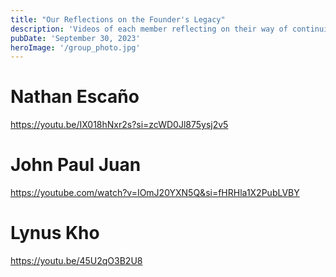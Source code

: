 ```yaml
---
title: "Our Reflections on the Founder's Legacy"
description: 'Videos of each member reflecting on their way of continuing the legacy of Mariano Jhocson and Jose Rizal.'
pubDate: 'September 30, 2023'
heroImage: '/group_photo.jpg'
---
```

# Nathan Escaño
https://youtu.be/IX018hNxr2s?si=zcWD0Jl875ysj2v5

# John Paul Juan
https://youtube.com/watch?v=IOmJ20YXN5Q&si=fHRHla1X2PubLVBY

# Lynus Kho
https://youtu.be/45U2qO3B2U8















